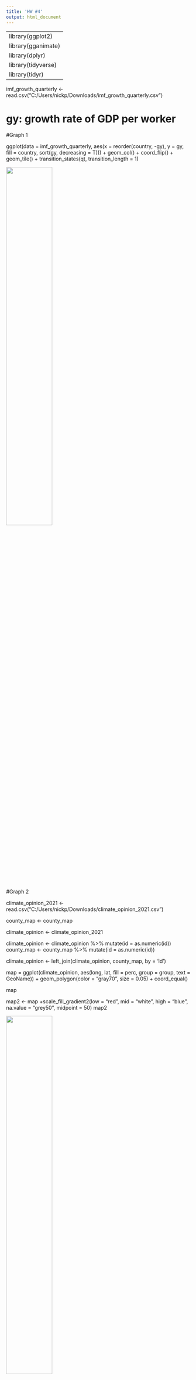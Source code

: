 ```yaml
---
title: 'HW #4'
output: html_document
---
```

---
library(ggplot2)
library(gganimate)
library(dplyr)
library(tidyverse)
library(tidyr)
---

imf_growth_quarterly <- read.csv("C:/Users/nickp/Downloads/imf_growth_quarterly.csv")

# gy: growth rate of GDP per worker

#Graph 1

ggplot(data = imf_growth_quarterly, aes(x = reorder(country, -gy), y = gy, fill = country, sort(gy, decreasing =  T))) +
  geom_col() + 
  coord_flip() + 
  geom_tile() + 
  transition_states(qt, transition_length = 1)
 
![](Graph1.gif){width=50%}
  
#Graph 2

climate_opinion_2021 <- read.csv("C:/Users/nickp/Downloads/climate_opinion_2021.csv")

county_map <- county_map

climate_opinion <- climate_opinion_2021

climate_opinion <- climate_opinion %>% mutate(id = as.numeric(id))
county_map <- county_map %>% mutate(id = as.numeric(id))

climate_opinion <- left_join(climate_opinion, county_map, by = 'id')

map = ggplot(climate_opinion, aes(long, lat, fill = perc, group = group, text = GeoName)) +
  geom_polygon(color = "gray70", size = 0.05) +
  coord_equal()

map

map2 <- map +scale_fill_gradient2(low = "red",
                                  mid = "white",
                                  high = "blue",
                                  na.value = "grey50",
                                  midpoint = 50)
map2

![](graph2.png){width=50%}


